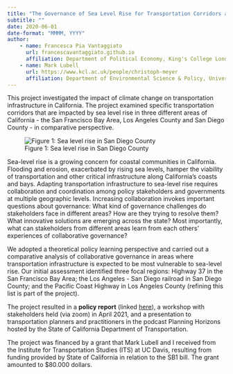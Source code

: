 ```yaml
---
title: "The Governance of Sea Level Rise for Transportation Corridors across California." 
subtitle: ""
date: 2020-06-01
date-format: "MMMM, YYYY"
author:    
    - name: Francesca Pia Vantaggiato
      url: francescavantaggiato.github.io
      affiliation: Department of Political Economy, King's College London (UK)
    - name: Mark Lubell
      url: https://www.kcl.ac.uk/people/christoph-meyer
      affiliation: Department of Environmental Science & Policy, University of California Davis (United States)
---
```



This project investigated the impact of climate change on transportation infrastructure in California. The project examined specific transportation corridors that are impacted by sea level rise in three different areas of California - the San Francisco Bay Area, Los Angeles County and San Diego County - in comparative perspective.

![Figure 1: Sea level rise in San Diego County](Del_Mar_SLR.jpg)


Sea-level rise is a growing concern for coastal communities in California. Flooding and erosion, exacerbated by rising sea levels, hamper the viability of transportation and other critical infrastructure along California’s coasts and bays. Adapting transportation infrastructure to sea-level rise requires collaboration and coordination among policy stakeholders and governments at multiple geographic levels. Increasing collaboration invokes important questions about governance: What kind of governance challenges do stakeholders face in different areas? How are they trying to resolve them? What innovative solutions are emerging across the state? Most importantly, what can stakeholders from different areas learn from each others' experiences of collaborative governance?

We adopted a theoretical policy learning perspective and carried out a comparative analysis of collaborative governance in areas where transportation infrastructure is expected to be most vulnerable to sea-level rise. Our initial assessment identified three focal regions: Highway 37 in the San Francisco Bay Area; the Los Angeles - San Diego railroad in San Diego County; and the Pacific Coast Highway in Los Angeles County (refining this list is part of the project).

The project resulted in a **policy report** (linked [here](https://escholarship.org/uc/item/4rn5j20d)), a workshop with stakeholders held (via zoom) in April 2021, and a presentation to transportation planners and practitioners in the podcast Planning Horizons hosted by the State of California Department of Transportation. 

The project was financed by a grant that Mark Lubell and I received from the Institute for Transportation Studies (ITS) at UC Davis, resulting from funding provided by State of California in relation to the SB1 bill. The grant amounted to $80.000 dollars. 

